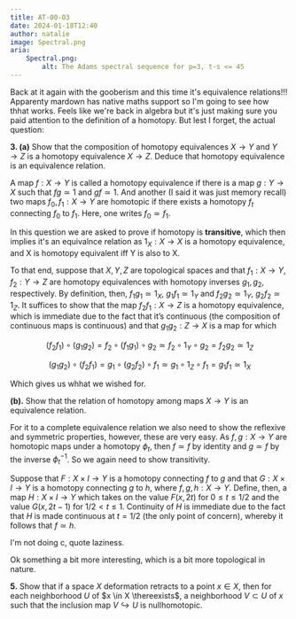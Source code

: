```yaml
---
title: AT-00-03
date: 2024-01-18T12:40
author: natalie
image: Spectral.png
aria:
    Spectral.png:
        alt: The Adams spectral sequence for p=3, t-s <= 45
---
```


Back at it again with the gooberism and this time it's equivalence relations!!! Apparenty mardown
has native maths support so I'm going to see how thhat works. Feels like we're back in algebra
but it's just making sure you paid attention to the definition of a homotopy. But lest I forget,
the actual question:

**3. (a)** Show that the composition of homotopy equivalences $X\rightarrow Y$ and $Y \rightarrow Z$ is a homotopy equivalence $X \rightarrow Z$. Deduce that homotopy equivalence is an equivalence relation.

A map $f:X \to Y$ is called a homotopy equivalence if there is a map $g:Y \rightarrow X$ such that $fg \simeq 1$ and $gf \simeq 1$. And another (I said it was just memory recall) two maps $f_0,f_1:X \to Y$ are homotopic if there exists a homotopy $f_t$ connecting $f_0$ to $f_1$. Here, one writes $f_0 \simeq f_1$.

In this question we are asked to prove if homotopy is **transitive**, which then implies it's an equivalnce relation as $1_X : X \to X$ is a homotopy equivalence, and X is homotopy equivalent iff Y is also to X.

To that end, suppose that $X,Y,Z$ are topological spaces and that $f_1:X \to Y$, $f_2:Y\to Z$ are homotopy equivalences with homotopy inverses $g_1,g_2$, respectively. By definition, then, $f_1g_1 \simeq 1_X$, $g_1f_1\simeq 1_Y$ and $f_2g_2\simeq 1_Y$, $g_2f_2\simeq 1_Z$. It suffices to show that the map $f_2f_1:X\to Z$ is a homotopy equivalence, which is immediate due to the fact that it’s continuous (the composition of continuous maps is continuous) and that $g_1g_2:Z\to X$ is a map for which

$$(f_2f_1) \circ (g_1g_2) = f_2 \circ (f_1g_1) \circ g_2 \simeq f_2 \circ 1_Y \circ g_2 = f_2g_2 \simeq 1_Z$$

$$(g_1g_2) \circ (f_2f_1) = g_1 \circ (g_2f_2) \circ f_1 \simeq g_1 \circ 1_Z \circ f_1 = g_1f_1 \simeq 1_X$$

Which gives us whhat we wished for.

**(b).** Show that the relation of homotopy among maps $X \rightarrow Y$ is an equivalence relation.

For it to a complete equivalence relation we also need to show the reflexive and symmetric properties, however, these are very easy. As $f,g:X \to Y$ are homotopic maps under a homotopy $\phi_t$, then $f \simeq f$ by identity and $g \simeq f$ by the inverse $\phi_t^{-1}$. So we again need to show transitivity.

Suppose that $F:X\times I\to Y$ is a homotopy connecting $f$ to $g$ and that $G:X\times I\to Y$ is a homotopy connecting $g$ to $h$, where $f,g,h:X\to Y$. Define, then, a map $H:X\times I\to Y$ which takes on the value $F(x,2t)$ for $0\leq t\leq 1/2$ and the value $G(x,2t-1)$ for $1/2< t \leq 1$. Continuity of $H$ is immediate due to the fact that $H$ is made continuous at $t=1/2$ (the only point of concern), whereby it follows that $f\simeq h$.

I'm not doing c, quote laziness.

Ok something a bit more interesting, which is a bit more topological in nature.

**5.** Show that if a space $X$ deformation retracts to a point $x\in X$, then for each neighborhood $U$ of $x \in X \thereexists$, a neighborhood $V\subset U$ of $x$ such that the inclusion map $V\hookrightarrow U$ is nullhomotopic.
